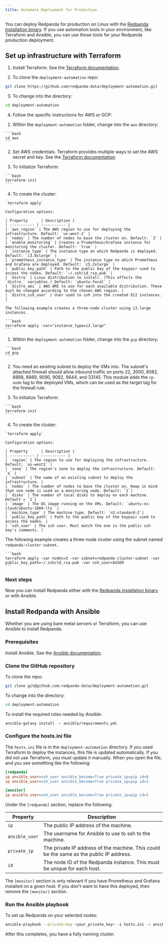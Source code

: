 ```yaml
---
title: Automate Deployment for Production
---
```


<head>
    <meta name="title" content="Automate Deployment for Production | Redpanda Docs"/>
    <meta name="description" content="Automate Deployment for Production."/>
    <link rel="canonical" href="https://docs.redpanda.com/docs/deploy/deployment-option/self-hosted/manual/production/production-deployment-automation/" />
</head>


You can deploy Redpanda for production on Linux with the [Redpanda installation binary](../../production/production-deployment). If you use automation tools in your environment, like Terraform and Ansible, you can use those tools for your Redpanda production deployment.

## Set up infrastructure with Terraform

1. Install Terraform. See the [Terraform documentation](https://learn.hashicorp.com/tutorials/terraform/install-cli).

2. To clone the `deployment-automation` repo:

 ```bash
 git clone https://github.com/redpanda-data/deployment-automation.git
 ```

3. To change into the directory:

 ```bash
 cd deployment-automation
 ```

4. Follow the specific instructions for AWS or GCP:


<Tabs>
  <TabItem value="aws" label="AWS" default>

  1. Within the `deployment-automation` folder, change into the `aws` directory:

    ```bash
    cd aws
    ```

  2. Set AWS credentials. Terraform provides multiple ways to set the AWS secret and key. See the [Terraform documentation](https://registry.terraform.io/providers/hashicorp/aws/latest/docs#environment-variables).

  3. To initialize Terraform:

    ```bash
    terraform init
    ```

  4. To create the cluster: 
   
    `terraform apply` 
    
    Configuration options:

    | Property      | Description |
    | ----------- | ----------- |
    | `aws_region` | The AWS region to use for deploying the infrastructure. Default: `us-west-2` |
    | `nodes` | The number of nodes to base the cluster on. Default: `3` |
    | `enable_monitoring` | Creates a Prometheus/Grafana instance for monitoring the cluster. Default: `true` |
    | `instance_type` | The instance type on which Redpanda is deployed. Default: `i3.8xlarge` |
    | `prometheus_instance_type` | The instance type on which Prometheus and Grafana are deployed. Default: `c5.2xlarge` |
    | `public_key_path` | Path to the public key of the keypair used to access the nodes. Default: `~/.ssh/id_rsa.pub` |
    | `distro` | Linux distribution to install. (This affects the `distro_` variables.) Default: `ubuntu-focal` |
    | `distro_ami` | AWS AMI to use for each available distribution. These must be changed according to the chosen AWS region. |
    | `distro_ssh_user` | User used to ssh into the created EC2 instances. |
 
    The following example creates a three-node cluster using i3.large instances.

    ```bash
    terraform apply -var="instance_type=i3.large"
    ```


  </TabItem>

  <TabItem value="gcp" label="GCP">

  1. Within the `deployment-automation` folder, change into the `gcp` directory:

    ```bash
    cd gcp
    ```

  2. You need an existing subnet to deploy the VMs into. The subnet's attached firewall should allow inbound traffic on ports 22, 3000, 8082, 8888, 8889, 9090,  9092, 9644, and 33145. This module adds the `rp-node` tag to the deployed VMs, which can be used as the target tag for the firewall rule.

  3. To initialize Terraform:

    ```bash
    terraform init
    ```

  4. To create the cluster: 
 
    `terraform apply`
   
    Configuration options:
   
    | Property      | Description |
    | ----------- | ----------- |
    | `region` | The region to use for deploying the infrastructure. Default: `us-west1` |
    | `zone` | The region's zone to deploy the infrastructure. Default: `a` |
    | `subnet` | The name of an existing subnet to deploy the infrastructure. |
    | `nodes` | The number of nodes to base the cluster on. Keep in mind that one node is used as a monitoring node. Default: `1`|
    | `disks` | The number of local disks to deploy on each machine. Default = `1`|
    | `image` | The OS image running on the VMs. Default: `ubuntu-os-cloud/ubuntu-1804-lts` |
    | `machine_type` | The machine type. Default: `n2-standard-2`|
    | `public_key_path` | Path to the public key of the keypair used to access the nodes. |
    | `ssh_user` | The ssh user. Must match the one in the public ssh key's comments. |

   The following example creates a three-node cluster using the subnet named `redpanda-cluster-subnet`.

    ```bash
    terraform apply -var nodes=3 -var subnet=redpanda-cluster-subnet -var public_key_path=~/.ssh/id_rsa.pub -var ssh_user=$USER
    ```


  </TabItem>

</Tabs>


### Next steps

Now you can install Redpanda either with the [Redpanda installation binary](../../production/production-deployment) or with Ansible.

## Install Redpanda with Ansible

Whether you are using bare metal servers or Terraform, you can use Ansible to install Redpanda.

### Prerequisites

Install Ansible. See the [Ansible documentation](https://docs.ansible.com/ansible/latest/installation_guide/intro_installation.html).

### Clone the GitHub repository

To clone the repo:

```bash
git clone git@github.com:redpanda-data/deployment-automation.git
```

To change into the directory:

```bash
cd deployment-automation
```

To install the required roles needed by Ansible:

```bash
ansible-galaxy install -r ansible/requirements.yml
```

### Configure the hosts.ini file

The `hosts.ini` file is in the `deployment-automation` directory. If you used Terraform to deploy the instances, this file is updated automatically. If you did not use Terraform, you must update it
manually. When you open the file, and you see something like the following:

```ini
[redpanda]
ip ansible_user=ssh_user ansible_become=True private_ip=pip id=0
ip ansible_user=ssh_user ansible_become=True private_ip=pip id=1

[monitor]
ip ansible_user=ssh_user ansible_become=True private_ip=pip id=1
```

Under the `[redpanda]` section, replace the following:

| Property      | Description |
| ----------- | ----------- |
| `ip` | The public IP address of the machine. |
| `ansible_user` | The username for Ansible to use to ssh to the machine. |
| `private_ip` | The private IP address of the machine. This could be the same as the public IP address. |
| `id` | The node ID of the Redpanda instance. This must be unique for each host. |

The `[monitor]` section is only relevant if you have Prometheus and Grafana installed
on a given host. If you don't want to have this deployed, then remove the
`[monitor]` section.

### Run the Ansible playbook

To set up Redpanda on your selected nodes:

```bash
ansible-playbook --private-key <your_private_key> -i hosts.ini -v ansible/playbooks/provision-node.yml
```

After this completes, you have a fully running cluster.
